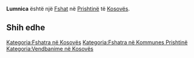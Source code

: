 {{Fshat në Kosovës
 | Emri                = Lumnica
| srp_N_name = Lumnica
| srp_N_FULL_NAME_RO = Lumnica
| srp_N_FULL_NAME_ND_RO = Lumnica
| srp_N_SORT_NAME_RG = LUMNICA
| srp_N_FULL_NAME_RG = Lumnica
| srp_N_FULL_NAME_ND_RG = Lumnica
| srp_V_name = Podadžid Mahala
| srp_V_FULL_NAME_RO = Podadžid Mahala
| srp_V_FULL_NAME_ND_RO = Podadzid Mahala
| srp_V_SORT_NAME_RG = PODADZIDMAHALA
| srp_V_FULL_NAME_RG = Podadžid Mahala
| srp_V_FULL_NAME_ND_RG = Podadzid Mahala

 | Emri (Rasa dhanore) = 
 | Figura              = 
 | Shteti              = Kosovo
 | Komuna              = Prishtinë
 | Kodi postar         = 
 | Sipërfaqja          = 

 | Popullsia           = 

 | Regj. i popullsisë  = 
 | Dend. e popullsisë  = 
 | Faqja zyrtare       = 
 <!--- Koordinatat ----> 
 | Gjerësia            = 42.781944
 | Gjatësia            = 21.126111
 | Lartësia            = 
}}
'''Lumnica''' është një [[Fshat]] në [[Prishtinë]] të [[Kosovës]].

<!-- == Gjeografia == -->
<!-- == Historia == -->
<!-- == Demografia == -->
== Shih edhe ==
{{Komuna Prishtinë}}
{{Kosovo-Administrata-Cung}}

[[Kategoria:Fshatra në Kosovës]]
[[Kategoria:Fshatra në Kommunes Prishtinë]]
[[Kategoria:Vendbanime në Kosovës]]